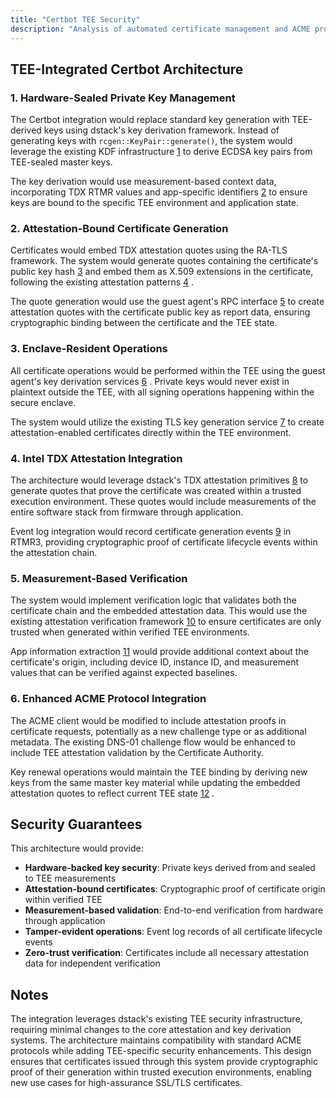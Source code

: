 ```yaml
---
title: "Certbot TEE Security"
description: "Analysis of automated certificate management and ACME protocol implementation in dstack TEE"
---
```


## TEE-Integrated Certbot Architecture

### 1. Hardware-Sealed Private Key Management

The Certbot integration would replace standard key generation with TEE-derived keys using dstack's key derivation framework. Instead of generating keys with `rcgen::KeyPair::generate()`, the system would leverage the existing KDF infrastructure [1](#1-0)  to derive ECDSA key pairs from TEE-sealed master keys.

The key derivation would use measurement-based context data, incorporating TDX RTMR values and app-specific identifiers [2](#1-1)  to ensure keys are bound to the specific TEE environment and application state.

### 2. Attestation-Bound Certificate Generation

Certificates would embed TDX attestation quotes using the RA-TLS framework. The system would generate quotes containing the certificate's public key hash [3](#1-2)  and embed them as X.509 extensions in the certificate, following the existing attestation patterns [4](#1-3) .

The quote generation would use the guest agent's RPC interface [5](#1-4)  to create attestation quotes with the certificate public key as report data, ensuring cryptographic binding between the certificate and the TEE state.

### 3. Enclave-Resident Operations

All certificate operations would be performed within the TEE using the guest agent's key derivation services [6](#1-5) . Private keys would never exist in plaintext outside the TEE, with all signing operations happening within the secure enclave.

The system would utilize the existing TLS key generation service [7](#1-6)  to create attestation-enabled certificates directly within the TEE environment.

### 4. Intel TDX Attestation Integration

The architecture would leverage dstack's TDX attestation primitives [8](#1-7)  to generate quotes that prove the certificate was created within a trusted execution environment. These quotes would include measurements of the entire software stack from firmware through application.

Event log integration would record certificate generation events [9](#1-8)  in RTMR3, providing cryptographic proof of certificate lifecycle events within the attestation chain.

### 5. Measurement-Based Verification

The system would implement verification logic that validates both the certificate chain and the embedded attestation data. This would use the existing attestation verification framework [10](#1-9)  to ensure certificates are only trusted when generated within verified TEE environments.

App information extraction [11](#1-10)  would provide additional context about the certificate's origin, including device ID, instance ID, and measurement values that can be verified against expected baselines.

### 6. Enhanced ACME Protocol Integration

The ACME client would be modified to include attestation proofs in certificate requests, potentially as a new challenge type or as additional metadata. The existing DNS-01 challenge flow would be enhanced to include TEE attestation validation by the Certificate Authority.

Key renewal operations would maintain the TEE binding by deriving new keys from the same master key material while updating the embedded attestation quotes to reflect current TEE state [12](#1-11) .

## Security Guarantees

This architecture would provide:

- **Hardware-backed key security**: Private keys derived from and sealed to TEE measurements
- **Attestation-bound certificates**: Cryptographic proof of certificate origin within verified TEE
- **Measurement-based validation**: End-to-end verification from hardware through application
- **Tamper-evident operations**: Event log records of all certificate lifecycle events
- **Zero-trust verification**: Certificates include all necessary attestation data for independent verification

## Notes

The integration leverages dstack's existing TEE security infrastructure, requiring minimal changes to the core attestation and key derivation systems. The architecture maintains compatibility with standard ACME protocols while adding TEE-specific security enhancements. This design ensures that certificates issued through this system provide cryptographic proof of their generation within trusted execution environments, enabling new use cases for high-assurance SSL/TLS certificates.
